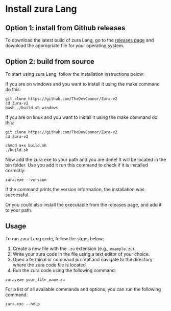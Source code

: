 # Install zura Lang


## Option 1: install from Github releases

To download the latest build of zura Lang, go to the [releases page](https://github.com/TheDevConnor/Zura-v2/releases/tag/latest) and download the appropriate file for your operating system.


## Option 2: build from source

To start using zura Lang, follow the installation instructions below:

If you are on windows and you want to install it using the make command do this:
```
git clone https://github.com/TheDevConnor/Zura-v2
cd Zura-v2
bash ./build.sh windows
```

If you are on linux and you want to install it using the make command do this:
```
git clone https://github.com/TheDevConnor/Zura-v2
cd Zura-v2

chmod a+x build.sh 
./build.sh
```

Now add the zura.exe to your path and you are done! It will be located in the bin folder.
Use you add it run this command to check if it is installed correctly:
```
zura.exe --version
```

If the command prints the version information, the installation was successful.

Or you could also install the executable from the releases page, and add it to your path.

## Usage

To run zura Lang code, follow the steps below:

1. Create a new file with the `.zu` extension (e.g., `example.zu`).
2. Write your zura code in the file using a text editor of your choice.
3. Open a terminal or command prompt and navigate to the directory where the zura code file is located.
4. Run the zura code using the following command:

```
zura.exe your_file_name.zu
```
For a list of all available commands and options, you can run the following command:

```
zura.exe --help
```
